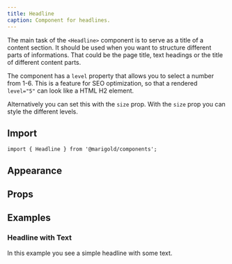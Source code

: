 ```yaml
---
title: Headline
caption: Component for headlines.
---
```


The main task of the `<Headline>` component is to serve as a title of a content section.
It should be used when you want to structure different parts of informations. That could be the page title, text headings or the title of different content parts.

The component has a `level` property that allows you to select a number from 1-6. This is a feature for SEO optimization, so that a rendered `level="5"` can look like a HTML H2 element.

Alternatively you can set this with the `size` prop.
With the `size` prop you can style the different levels.

## Import

```tsx
import { Headline } from '@marigold/components';
```

## Appearance

<AppearanceTable component={title} />

## Props

<PropsTable componentFile="Headline.tsx" />

## Examples

### Headline with Text

In this example you see a simple headline with some text.

<ComponentDemo file="./headline.demo.tsx" />
